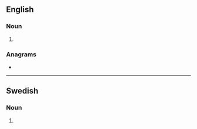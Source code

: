 {{also|Mems|MEMS}}

==English==

===Noun===
{{head|en|noun plural form}}

# {{plural of|mem|lang=en}}

===Anagrams===
* {{l|en|MMSE}}

----

==Swedish==

===Noun===
{{head|sv|noun form}}

# {{sv-noun-form-indef-gen|mem}}